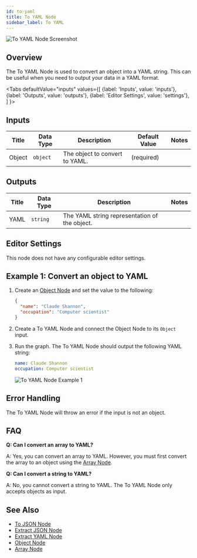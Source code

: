 ```yaml
---
id: to-yaml
title: To YAML Node
sidebar_label: To YAML
---
```



![To YAML Node Screenshot](./assets/to-yaml-node.png)

## Overview

The To YAML Node is used to convert an object into a YAML string. This can be useful when you need to output your data in a YAML format.

<Tabs
  defaultValue="inputs"
  values={[
    {label: 'Inputs', value: 'inputs'},
    {label: 'Outputs', value: 'outputs'},
    {label: 'Editor Settings', value: 'settings'},
  ]
}>

<TabItem value="inputs">

## Inputs

| Title  | Data Type | Description                    | Default Value | Notes |
| ------ | --------- | ------------------------------ | ------------- | ----- |
| Object | `object`  | The object to convert to YAML. | (required)    |       |

</TabItem>

<TabItem value="outputs">

## Outputs

| Title | Data Type | Description                                   | Notes |
| ----- | --------- | --------------------------------------------- | ----- |
| YAML  | `string`  | The YAML string representation of the object. |       |

</TabItem>

<TabItem value="settings">

## Editor Settings

This node does not have any configurable editor settings.

</TabItem>

</Tabs>

## Example 1: Convert an object to YAML

1. Create an [Object Node](./object.mdx) and set the value to the following:

   ```json
   {
     "name": "Claude Shannon",
     "occupation": "Computer scientist"
   }
   ```

2. Create a To YAML Node and connect the Object Node to its `Object` input.
3. Run the graph. The To YAML Node should output the following YAML string:

   ```yaml
   name: Claude Shannon
   occupation: Computer scientist
   ```

   ![To YAML Node Example 1](./assets/to-yaml-node-example-01.png)

## Error Handling

The To YAML Node will throw an error if the input is not an object.

## FAQ

**Q: Can I convert an array to YAML?**

A: Yes, you can convert an array to YAML. However, you must first convert the array to an object using the [Array Node](./array.mdx).

**Q: Can I convert a string to YAML?**

A: No, you cannot convert a string to YAML. The To YAML Node only accepts objects as input.

## See Also

- [To JSON Node](./to-json.mdx)
- [Extract JSON Node](./extract-json.mdx)
- [Extract YAML Node](./extract-yaml.mdx)
- [Object Node](./object.mdx)
- [Array Node](./array.mdx)
